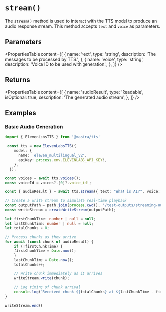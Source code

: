 # `stream()`

The `stream()` method is used to interact with the TTS model to produce an audio response stream. This method accepts `text` and `voice` as parameters.

## Parameters


<PropertiesTable
  content={[
    {
      name: 'text',
      type: 'string',
      description: 'The messages to be processed by TTS.',
    },
    {
      name: 'voice',
      type: 'string',
      description: 'Voice ID to be used with generation.',
    },
  ]}
/>

## Returns

<PropertiesTable
  content={[
    {
      name: 'audioResult',
      type: 'Readable',
      isOptional: true,
      description: 'The generated audio stream',
    },
  ]}
/>

## Examples

### Basic Audio Generation

```typescript
import { ElevenLabsTTS } from '@mastra/tts'

 const tts = new ElevenLabsTTS({
    model: {
      name: 'eleven_multilingual_v2',
      apiKey: process.env.ELEVENLABS_API_KEY!,
    },
  });

const voices = await tts.voices();
const voiceId = voices?.[0]?.voice_id!;

const { audioResult } = await tts.stream({ text: "What is AI?", voice: voiceId });

// Create a write stream to simulate real-time playback
const outputPath = path.join(process.cwd(), '/test-outputs/streaming-output.mp3');
const writeStream = createWriteStream(outputPath);

let firstChunkTime: number | null = null;
let lastChunkTime: number | null = null;
let totalChunks = 0;

// Process chunks as they arrive
for await (const chunk of audioResult) {
    if (!firstChunkTime) {
    firstChunkTime = Date.now();
    }
    lastChunkTime = Date.now();
    totalChunks++;

    // Write chunk immediately as it arrives
    writeStream.write(chunk);

    // Log timing of chunk arrival
    console.log(`Received chunk ${totalChunks} at ${lastChunkTime - firstChunkTime!}ms`);
}

writeStream.end()
```